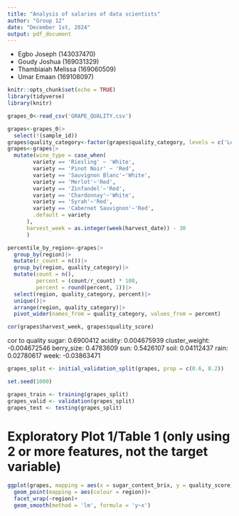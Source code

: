 ```yaml
---
title: "Analysis of salaries of data scientists"
author: "Group 12"
date: "December 1st, 2024"
output: pdf_document
---
```


-   Egbo Joseph (143037470)
-   Goudy Joshua (169031329)
-   Thambiaiah Melissa (169060509)
-   Umar Emaan (169108097)

```r
knitr::opts_chunk$set(echo = TRUE)
library(tidyverse)
library(knitr)
```

```r
grapes_0<-read_csv('GRAPE_QUALITY.csv')
```

```r
grapes<-grapes_0|>
  select(!(sample_id))
grapes$quality_category<-factor(grapes$quality_category, levels = c('Low', 'Medium', 'High', 'Premium'))
grapes<-grapes|>
  mutate(wine_type = case_when(
        variety == 'Riesling' ~ 'White',
        variety == 'Pinot Noir' ~ 'Red',
        variety == 'Sauvignon Blanc'~'White',
        variety == 'Merlot'~'Red',
        variety == 'Zinfandel'~'Red',
        variety == 'Chardonnay'~'White',
        variety == 'Syrah'~'Red',
        variety == 'Cabernet Sauvignon'~'Red',
        .default = variety
      ),
      harvest_week = as.integer(week(harvest_date)) - 30
      )
```

```r
percentile_by_region<-grapes|>
  group_by(region)|>
  mutate(r_count = n())|>
  group_by(region, quality_category)|>
  mutate(count = n(),
         percent = (count/r_count) * 100,
         percent = round(percent, 1))|>
  select(region, quality_category, percent)|>
  unique()|>
  arrange(region, quality_category)|>
  pivot_wider(names_from = quality_category, values_from = percent)
```

```r
cor(grapes$harvest_week, grapes$quality_score)
```

cor to quality 
sugar: 0.6900412 
acidity: 0.004675939
cluster_weight: -0.004672546 
berry_size: 0.4783609 
sun: 0.5426107 
soil: 0.04112437 
rain: 0.02780617 
week: -0.03863471

```r
grapes_split <- initial_validation_split(grapes, prop = c(0.6, 0.2))

set.seed(1000)

grapes_train <- training(grapes_split)
grapes_valid <- validation(grapes_split)
grapes_test <- testing(grapes_split)

```

# Exploratory Plot 1/Table 1 (only using 2 or more features, not the target variable)
```r
ggplot(grapes, mapping = aes(x = sugar_content_brix, y = quality_score))+
  geom_point(mapping = aes(colour = region))+
  facet_wrap(~region)+
  geom_smooth(method = 'lm', formula = 'y~x')
```